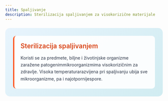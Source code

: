 ```yaml
---
title: Spaljivanje
description: Sterilizacija spaljivanjem za visokorizične materijale
---
```


<div style="background: linear-gradient(135deg, #e8f4fd 0%, #d1ecf1 100%); border-radius: 15px; padding: 25px; margin: 20px 0;">
  
  <div style="background: rgba(255,255,255,0.9); padding: 20px; border-radius: 10px; border-left: 4px solid #ff5722;">
    <div style="display: flex; align-items: center; margin-bottom: 15px;">
      <h3 style="margin: 0; color: #d84315; font-size: 1.3rem; font-weight: 600;">Sterilizacija spaljivanjem</h3>
    </div>
    <p style="margin: 0; color: #2d3748; line-height: 1.6;">
      Koristi se za predmete, biljne i životinjske organizme zaražene patogenimmikroorganizmima visokorizičnim za zdravlje. Visoka temperaturarazvijena pri spaljivanju ubija sve mikroorganizme, pa i najotpornijespore.
    </p>
  </div>

</div>